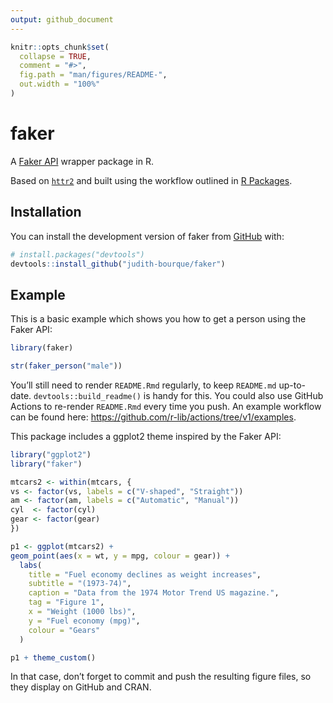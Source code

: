 ```yaml
---
output: github_document
---
```


<!-- README.md is generated from README.Rmd. Please edit that file -->

```r
knitr::opts_chunk$set(
  collapse = TRUE,
  comment = "#>",
  fig.path = "man/figures/README-",
  out.width = "100%"
)
```

# faker

<!-- badges: start -->

<!-- badges: end -->

A [Faker API](https://fakerapi.it/en) wrapper package in R.

Based on [`httr2`](https://httr2.r-lib.org) and built using the workflow outlined in [R Packages](https://r-pkgs.org).

## Installation

You can install the development version of faker from [GitHub](https://github.com/) with:

``` r
# install.packages("devtools")
devtools::install_github("judith-bourque/faker")
```

## Example

This is a basic example which shows you how to get a person using the Faker API:

```r
library(faker)

str(faker_person("male"))
```

You'll still need to render `README.Rmd` regularly, to keep `README.md` up-to-date. `devtools::build_readme()` is handy for this. You could also use GitHub Actions to re-render `README.Rmd` every time you push. An example workflow can be found here: <https://github.com/r-lib/actions/tree/v1/examples>.

This package includes a ggplot2 theme inspired by the Faker API:

```r
library("ggplot2")
library("faker")

mtcars2 <- within(mtcars, {
vs <- factor(vs, labels = c("V-shaped", "Straight"))
am <- factor(am, labels = c("Automatic", "Manual"))
cyl  <- factor(cyl)
gear <- factor(gear)
})

p1 <- ggplot(mtcars2) +
geom_point(aes(x = wt, y = mpg, colour = gear)) +
  labs(
    title = "Fuel economy declines as weight increases",
    subtitle = "(1973-74)",
    caption = "Data from the 1974 Motor Trend US magazine.",
    tag = "Figure 1",
    x = "Weight (1000 lbs)",
    y = "Fuel economy (mpg)",
    colour = "Gears"
  )

p1 + theme_custom()
```

In that case, don't forget to commit and push the resulting figure files, so they display on GitHub and CRAN.

